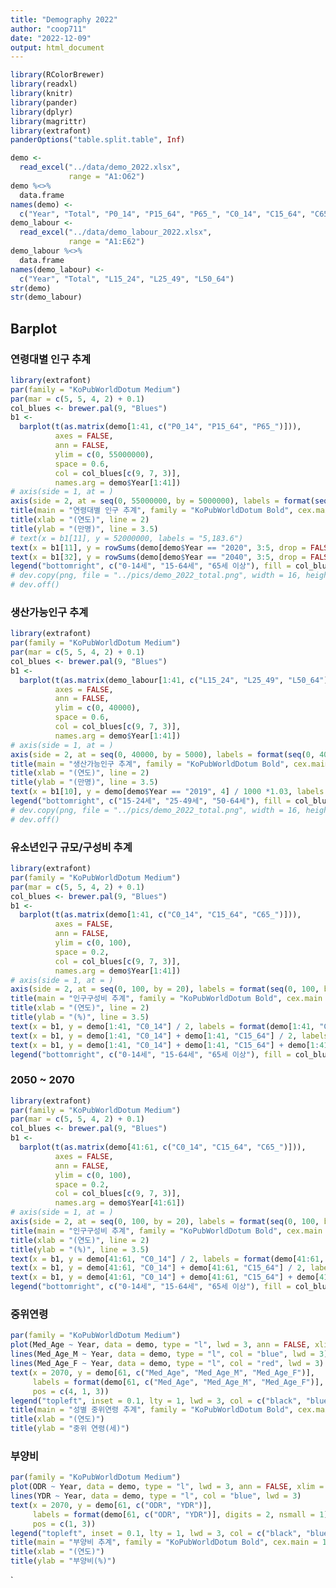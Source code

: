 ```yaml
---
title: "Demography 2022"
author: "coop711"
date: "2022-12-09"
output: html_document
---
```


```r
library(RColorBrewer)
library(readxl)
library(knitr)
library(pander)
library(dplyr)
library(magrittr)
library(extrafont)
panderOptions("table.split.table", Inf)
```


```r
demo <- 
  read_excel("../data/demo_2022.xlsx",
             range = "A1:O62")
demo %<>%
  data.frame
names(demo) <-
  c("Year", "Total", "P0_14", "P15_64", "P65_", "C0_14", "C15_64", "C65_", "TDR", "YDR", "ODR", "Aging_Index", "Med_Age", "Med_Age_M", "Med_Age_F")
demo_labour <-
  read_excel("../data/demo_labour_2022.xlsx",
             range = "A1:E62")
demo_labour %<>%
  data.frame
names(demo_labour) <-
  c("Year", "Total", "L15_24", "L25_49", "L50_64")
str(demo)
str(demo_labour)
```

## Barplot

### 연령대별 인구 추계

```r
library(extrafont)
par(family = "KoPubWorldDotum Medium")
par(mar = c(5, 5, 4, 2) + 0.1)
col_blues <- brewer.pal(9, "Blues")
b1 <- 
  barplot(t(as.matrix(demo[1:41, c("P0_14", "P15_64", "P65_")])),
          axes = FALSE, 
          ann = FALSE,
          ylim = c(0, 55000000),
          space = 0.6,
          col = col_blues[c(9, 7, 3)],
          names.arg = demo$Year[1:41])
# axis(side = 1, at = )
axis(side = 2, at = seq(0, 55000000, by = 5000000), labels = format(seq(0, 5500, by = 500), big.mark = ","), las = 2)
title(main = "연령대별 인구 추계", family = "KoPubWorldDotum Bold", cex.main = 1.5)
title(xlab = "(연도)", line = 2)
title(ylab = "(만명)", line = 3.5)
# text(x = b1[11], y = 52000000, labels = "5,183.6")
text(x = b1[11], y = rowSums(demo[demo$Year == "2020", 3:5, drop = FALSE])*1.03, labels = "5,183.6")
text(x = b1[32], y = rowSums(demo[demo$Year == "2040", 3:5, drop = FALSE])*1.03, labels = "4,999.8")
legend("bottomright", c("0-14세", "15-64세", "65세 이상"), fill = col_blues[c(9, 7, 3)], inset = c(0.35, 0.95), xpd = TRUE, horiz = TRUE, bty = "n")
# dev.copy(png, file = "../pics/demo_2022_total.png", width = 16, height = 8)
# dev.off()
```

### 생산가능인구 추계

```r
library(extrafont)
par(family = "KoPubWorldDotum Medium")
par(mar = c(5, 5, 4, 2) + 0.1)
col_blues <- brewer.pal(9, "Blues")
b1 <- 
  barplot(t(as.matrix(demo_labour[1:41, c("L15_24", "L25_49", "L50_64")])),
          axes = FALSE, 
          ann = FALSE,
          ylim = c(0, 40000),
          space = 0.6,
          col = col_blues[c(9, 7, 3)],
          names.arg = demo$Year[1:41])
# axis(side = 1, at = )
axis(side = 2, at = seq(0, 40000, by = 5000), labels = format(seq(0, 4000, by = 500), big.mark = ","), las = 2)
title(main = "생산가능인구 추계", family = "KoPubWorldDotum Bold", cex.main = 1.5)
title(xlab = "(연도)", line = 2)
title(ylab = "(만명)", line = 3.5)
text(x = b1[10], y = demo[demo$Year == "2019", 4] / 1000 *1.03, labels = "3,762.4")
legend("bottomright", c("15-24세", "25-49세", "50-64세"), fill = col_blues[c(9, 7, 3)], inset = c(0.35, 0.95), xpd = TRUE, horiz = TRUE, bty = "n")
# dev.copy(png, file = "../pics/demo_2022_total.png", width = 16, height = 8)
# dev.off()
```

### 유소년인구 규모/구성비 추계

```r
library(extrafont)
par(family = "KoPubWorldDotum Medium")
par(mar = c(5, 5, 4, 2) + 0.1)
col_blues <- brewer.pal(9, "Blues")
b1 <- 
  barplot(t(as.matrix(demo[1:41, c("C0_14", "C15_64", "C65_")])),
          axes = FALSE, 
          ann = FALSE,
          ylim = c(0, 100),
          space = 0.2,
          col = col_blues[c(9, 7, 3)],
          names.arg = demo$Year[1:41])
# axis(side = 1, at = )
axis(side = 2, at = seq(0, 100, by = 20), labels = format(seq(0, 100, by = 20)), las = 2)
title(main = "인구구성비 추계", family = "KoPubWorldDotum Bold", cex.main = 1.5)
title(xlab = "(연도)", line = 2)
title(ylab = "(%)", line = 3.5)
text(x = b1, y = demo[1:41, "C0_14"] / 2, labels = format(demo[1:41, "C0_14"], digits = 1, nsmall = 1), col = "white", cex = 0.6)
text(x = b1, y = demo[1:41, "C0_14"] + demo[1:41, "C15_64"] / 2, labels = format(demo[1:41, "C15_64"], digits = 1, nsmall = 1), col = "white", cex = 0.6)
text(x = b1, y = demo[1:41, "C0_14"] + demo[1:41, "C15_64"] + demo[1:41, "C65_"] / 2, labels = format(demo[1:41, "C65_"], digits = 1, nsmall = 1), col = "black", cex = 0.6)
legend("bottomright", c("0-14세", "15-64세", "65세 이상"), fill = col_blues[c(9, 7, 3)], inset = c(0.35, 0.99), xpd = TRUE, horiz = TRUE, bty = "n")
```

### 2050 ~ 2070

```r
library(extrafont)
par(family = "KoPubWorldDotum Medium")
par(mar = c(5, 5, 4, 2) + 0.1)
col_blues <- brewer.pal(9, "Blues")
b1 <- 
  barplot(t(as.matrix(demo[41:61, c("C0_14", "C15_64", "C65_")])),
          axes = FALSE, 
          ann = FALSE,
          ylim = c(0, 100),
          space = 0.2,
          col = col_blues[c(9, 7, 3)],
          names.arg = demo$Year[41:61])
# axis(side = 1, at = )
axis(side = 2, at = seq(0, 100, by = 20), labels = format(seq(0, 100, by = 20)), las = 2)
title(main = "인구구성비 추계", family = "KoPubWorldDotum Bold", cex.main = 1.5)
title(xlab = "(연도)", line = 2)
title(ylab = "(%)", line = 3.5)
text(x = b1, y = demo[41:61, "C0_14"] / 2, labels = format(demo[41:61, "C0_14"], digits = 1, nsmall = 1), col = "white", cex = 1)
text(x = b1, y = demo[41:61, "C0_14"] + demo[41:61, "C15_64"] / 2, labels = format(demo[41:61, "C15_64"], digits = 1, nsmall = 1), col = "white", cex = 1)
text(x = b1, y = demo[41:61, "C0_14"] + demo[41:61, "C15_64"] + demo[41:61, "C65_"] / 2, labels = format(demo[41:61, "C65_"], digits = 1, nsmall = 1), col = "black", cex = 1)
legend("bottomright", c("0-14세", "15-64세", "65세 이상"), fill = col_blues[c(9, 7, 3)], inset = c(0.35, 0.99), xpd = TRUE, horiz = TRUE, bty = "n")
```

### 중위연령

```r
par(family = "KoPubWorldDotum Medium")
plot(Med_Age ~ Year, data = demo, type = "l", lwd = 3, ann = FALSE, xlim = c(2010, 2072), ylim = c(30, 70))
lines(Med_Age_M ~ Year, data = demo, type = "l", col = "blue", lwd = 3)
lines(Med_Age_F ~ Year, data = demo, type = "l", col = "red", lwd = 3)
text(x = 2070, y = demo[61, c("Med_Age", "Med_Age_M", "Med_Age_F")], 
     labels = format(demo[61, c("Med_Age", "Med_Age_M", "Med_Age_F")], digist = 1, nsmall = 1),
     pos = c(4, 1, 3))
legend("topleft", inset = 0.1, lty = 1, lwd = 3, col = c("black", "blue", "red"), legend = c("전체", "남자", "여자"))
title(main = "성별 중위연령 추계", family = "KoPubWorldDotum Bold", cex.main = 1.5)
title(xlab = "(연도)")
title(ylab = "중위 연령(세)")
```

### 부양비

```r
par(family = "KoPubWorldDotum Medium")
plot(ODR ~ Year, data = demo, type = "l", lwd = 3, ann = FALSE, xlim = c(2010, 2072), ylim = c(0, 110))
lines(YDR ~ Year, data = demo, type = "l", col = "blue", lwd = 3)
text(x = 2070, y = demo[61, c("ODR", "YDR")], 
     labels = format(demo[61, c("ODR", "YDR")], digits = 2, nsmall = 1),
     pos = c(1, 3))
legend("topleft", inset = 0.1, lty = 1, lwd = 3, col = c("black", "blue"), legend = c("노년부양비", "유소년부양비"))
title(main = "부양비 추계", family = "KoPubWorldDotum Bold", cex.main = 1.5)
title(xlab = "(연도)")
title(ylab = "부양비(%)")
```
`
